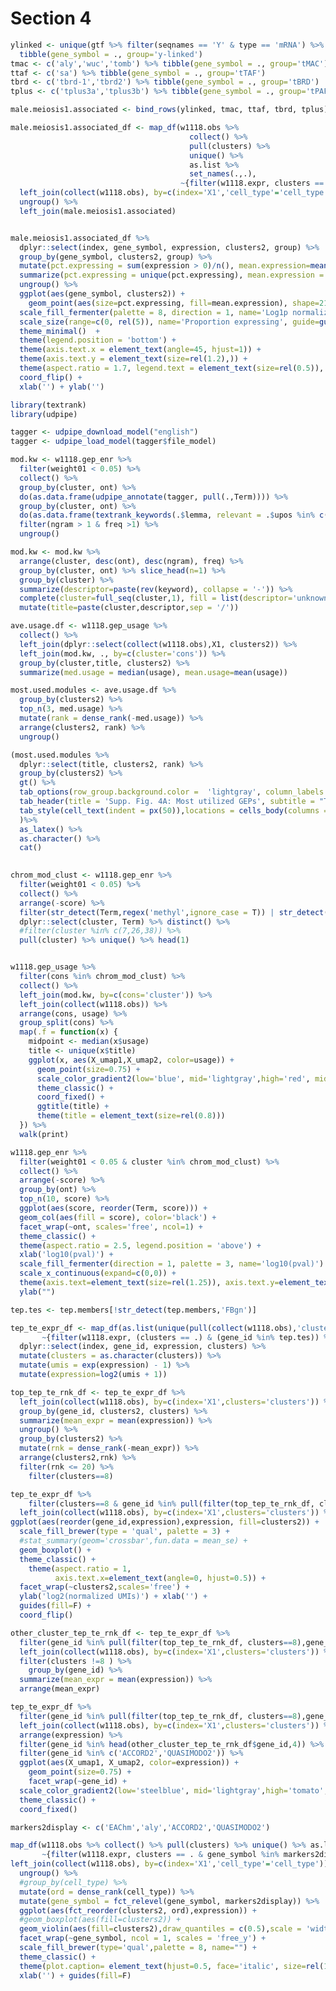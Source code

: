 


# Section 4


```r
ylinked <- unique(gtf %>% filter(seqnames == 'Y' & type == 'mRNA') %>% pull(gene_symbol)) %>%
  tibble(gene_symbol = ., group='y-linked')
tmac <- c('aly','wuc','tomb') %>% tibble(gene_symbol = ., group='tMAC')
ttaf <- c('sa') %>% tibble(gene_symbol = ., group='tTAF')
tbrd <- c('tbrd-1','tbrd2') %>% tibble(gene_symbol = ., group='tBRD')
tplus <- c('tplus3a','tplus3b') %>% tibble(gene_symbol = ., group='tPAF')

male.meiosis1.associated <- bind_rows(ylinked, tmac, ttaf, tbrd, tplus)

male.meiosis1.associated_df <- map_df(w1118.obs %>% 
                                        collect() %>% 
                                        pull(clusters) %>%
                                        unique() %>% 
                                        as.list %>% 
                                        set_names(.,.),
                                      ~{filter(w1118.expr, clusters == . & gene_symbol %in% male.meiosis1.associated$gene_symbol) %>% collect()}) %>%
  left_join(collect(w1118.obs), by=c(index='X1','cell_type'='cell_type')) %>%
  ungroup() %>%
  left_join(male.meiosis1.associated)


male.meiosis1.associated_df %>%
  dplyr::select(index, gene_symbol, expression, clusters2, group) %>%
  group_by(gene_symbol, clusters2, group) %>%
  mutate(pct.expressing = sum(expression > 0)/n(), mean.expression=mean(expression)) %>%
  summarize(pct.expressing = unique(pct.expressing), mean.expression = unique(mean.expression)) %>%
  ungroup() %>%
  ggplot(aes(gene_symbol, clusters2)) +
    geom_point(aes(size=pct.expressing, fill=mean.expression), shape=21) +
  scale_fill_fermenter(palette = 8, direction = 1, name='Log1p normalized UMIs', guide=guide_legend(label.position = 'bottom', title.position = 'top')) +
  scale_size(range=c(0, rel(5)), name='Proportion expressing', guide=guide_legend(label.position = 'bottom', title.position = 'top')) +
  theme_minimal()  +
  theme(legend.position = 'bottom') +
  theme(axis.text.x = element_text(angle=45, hjust=1)) +
  theme(axis.text.y = element_text(size=rel(1.2),)) +
  theme(aspect.ratio = 1.7, legend.text = element_text(size=rel(0.5)), legend.title = element_text(size=rel(0.5))) +
  coord_flip() +
  xlab('') + ylab('')
```


\newpage

```r
library(textrank)
library(udpipe)

tagger <- udpipe_download_model("english")
tagger <- udpipe_load_model(tagger$file_model)

mod.kw <- w1118.gep_enr %>%
  filter(weight01 < 0.05) %>%
  collect() %>%
  group_by(cluster, ont) %>%
  do(as.data.frame(udpipe_annotate(tagger, pull(.,Term)))) %>%
  group_by(cluster, ont) %>%
  do(as.data.frame(textrank_keywords(.$lemma, relevant = .$upos %in% c('NOUN','ADJ'),ngram_max = 3)$keywords)) %>%
  filter(ngram > 1 & freq >1) %>%
  ungroup()

mod.kw <- mod.kw %>% 
  arrange(cluster, desc(ont), desc(ngram), freq) %>% 
  group_by(cluster, ont) %>% slice_head(n=1) %>% 
  group_by(cluster) %>% 
  summarize(descriptor=paste(rev(keyword), collapse = '-')) %>%
  complete(cluster=full_seq(cluster,1), fill = list(descriptor='unknown')) %>%
  mutate(title=paste(cluster,descriptor,sep = '/'))

ave.usage.df <- w1118.gep_usage %>% 
  collect() %>%
  left_join(dplyr::select(collect(w1118.obs),X1, clusters2)) %>%
  left_join(mod.kw, ., by=c(cluster='cons')) %>%
  group_by(cluster,title, clusters2) %>%
  summarize(med.usage = median(usage), mean.usage=mean(usage))
```


```r
most.used.modules <- ave.usage.df %>%
  group_by(clusters2) %>%
  top_n(3, med.usage) %>%
  mutate(rank = dense_rank(-med.usage)) %>%
  arrange(clusters2, rank) %>%
  ungroup()

(most.used.modules %>%
  dplyr::select(title, clusters2, rank) %>%
  group_by(clusters2) %>%
  gt() %>%
  tab_options(row_group.background.color =  'lightgray', column_labels.hidden = T) %>%
  tab_header(title = 'Supp. Fig. 4A: Most utilized GEPs', subtitle = "Table shows GEPs most expressed by each cell cluster. Because many discovered GEPs are enriched for multiple GO terms, names for each GEP are generated from  keywords frequently found in the descriptions for all enriched terms.") %>%
  tab_style(cell_text(indent = px(50)),locations = cells_body(columns = 'title'))
  )%>%
  as_latex() %>%
  as.character() %>%
  cat()
  
```

\newpage


```r
chrom_mod_clust <- w1118.gep_enr %>%
  filter(weight01 < 0.05) %>%
  collect() %>%
  arrange(-score) %>%
  filter(str_detect(Term,regex('methyl',ignore_case = T)) | str_detect(Term,regex('histo',ignore_case = T))) %>%
  dplyr::select(cluster, Term) %>% distinct() %>%
  #filter(cluster %in% c(7,26,38)) %>%
  pull(cluster) %>% unique() %>% head(1)


w1118.gep_usage %>%
  filter(cons %in% chrom_mod_clust) %>%
  collect() %>%
  left_join(mod.kw, by=c(cons='cluster')) %>%
  left_join(collect(w1118.obs)) %>%
  arrange(cons, usage) %>%
  group_split(cons) %>%
  map(.f = function(x) {
    midpoint <- median(x$usage)
    title <- unique(x$title)
    ggplot(x, aes(X_umap1,X_umap2, color=usage)) +
      geom_point(size=0.75) +
      scale_color_gradient2(low='blue', mid='lightgray',high='red', midpoint = midpoint) +
      theme_classic() +
      coord_fixed() +
      ggtitle(title) +
      theme(title = element_text(size=rel(0.8)))
  }) %>%
  walk(print)
```


```r
w1118.gep_enr %>%
  filter(weight01 < 0.05 & cluster %in% chrom_mod_clust) %>%
  collect() %>%
  arrange(-score) %>%
  group_by(ont) %>%
  top_n(10, score) %>%
  ggplot(aes(score, reorder(Term, score))) +
  geom_col(aes(fill = score), color='black') +
  facet_wrap(~ont, scales='free', ncol=1) +
  theme_classic() +
  theme(aspect.ratio = 2.5, legend.position = 'above') +
  xlab('log10(pval)') +
  scale_fill_fermenter(direction = 1, palette = 3, name='log10(pval)') +
  scale_x_continuous(expand=c(0,0)) +
  theme(axis.text=element_text(size=rel(1.25)), axis.text.y=element_text(size=rel(1))) +
  ylab("")
```


```r
tep.tes <- tep.members[!str_detect(tep.members,'FBgn')]

tep_te_expr_df <- map_df(as.list(unique(pull(collect(w1118.obs),'clusters'))) %>% set_names(.,.),
       ~{filter(w1118.expr, (clusters == .) & (gene_id %in% tep.tes)) %>% collect()}) %>%
  dplyr::select(index, gene_id, expression, clusters) %>%
  mutate(clusters = as.character(clusters)) %>%
  mutate(umis = exp(expression) - 1) %>%
  mutate(expression=log2(umis + 1))

top_tep_te_rnk_df <- tep_te_expr_df %>%
  left_join(collect(w1118.obs), by=c(index='X1',clusters='clusters')) %>%
  group_by(gene_id, clusters2, clusters) %>%
  summarize(mean_expr = mean(expression)) %>%
  ungroup() %>%
  group_by(clusters2) %>%
  mutate(rnk = dense_rank(-mean_expr)) %>%
  arrange(clusters2,rnk) %>%
  filter(rnk <= 20) %>%
    filter(clusters==8)

tep_te_expr_df %>%
    filter(clusters==8 & gene_id %in% pull(filter(top_tep_te_rnk_df, clusters==8), gene_id)) %>%
  left_join(collect(w1118.obs), by=c(index='X1',clusters='clusters')) %>%
ggplot(aes(reorder(gene_id,expression),expression, fill=clusters2)) +
  scale_fill_brewer(type = 'qual', palette = 3) +
  #stat_summary(geom='crossbar',fun.data = mean_se) +
  geom_boxplot() +
  theme_classic() +
    theme(aspect.ratio = 1, 
          axis.text.x=element_text(angle=0, hjust=0.5)) +
  facet_wrap(~clusters2,scales='free') +
  ylab('log2(normalized UMIs)') + xlab('') +
  guides(fill=F) +
  coord_flip()
```


```r
other_cluster_tep_te_rnk_df <- tep_te_expr_df %>%
  filter(gene_id %in% pull(filter(top_tep_te_rnk_df, clusters==8),gene_id)) %>%
  left_join(collect(w1118.obs), by=c(index='X1',clusters='clusters')) %>%
  filter(clusters !=8 ) %>%
    group_by(gene_id) %>%
  summarize(mean_expr = mean(expression)) %>%
  arrange(mean_expr)

tep_te_expr_df %>%
  filter(gene_id %in% pull(filter(top_tep_te_rnk_df, clusters==8),gene_id)) %>%
  left_join(collect(w1118.obs), by=c(index='X1',clusters='clusters')) %>%
  arrange(expression) %>%
  filter(gene_id %in% head(other_cluster_tep_te_rnk_df$gene_id,4)) %>%
  filter(gene_id %in% c('ACCORD2','QUASIMODO2')) %>%
  ggplot(aes(X_umap1, X_umap2, color=expression)) +
    geom_point(size=0.75) +
    facet_wrap(~gene_id) +
  scale_color_gradient2(low='steelblue', mid='lightgray',high='tomato', midpoint = 3) +
  theme_classic() +
  coord_fixed()
```

```r
markers2display <- c('EAChm','aly','ACCORD2','QUASIMODO2')

map_df(w1118.obs %>% collect() %>% pull(clusters) %>% unique() %>% as.list %>% set_names(.,.),
       ~{filter(w1118.expr, clusters == . & gene_symbol %in% markers2display) %>% collect()}) %>%
left_join(collect(w1118.obs), by=c(index='X1','cell_type'='cell_type')) %>%
  ungroup() %>%
  #group_by(cell_type) %>%
  mutate(ord = dense_rank(cell_type)) %>%
  mutate(gene_symbol = fct_relevel(gene_symbol, markers2display)) %>%
  ggplot(aes(fct_reorder(clusters2, ord),expression)) +
  #geom_boxplot(aes(fill=clusters2)) +
  geom_violin(aes(fill=clusters2),draw_quantiles = c(0.5),scale = 'width') +
  facet_wrap(~gene_symbol, ncol = 1, scales = 'free_y') +
  scale_fill_brewer(type='qual',palette = 8, name="") +
  theme_classic() +
  theme(plot.caption= element_text(hjust=0.5, face='italic', size=rel(1.2)), axis.title = element_text(size = rel(1.2)), axis.text.y = element_text(size=rel(1.2)), axis.text.x=element_text(angle=90, hjust=1, vjust=0.5, size=rel(1.2)),aspect.ratio = 0.1) +
  xlab('') + guides(fill=F)
```

